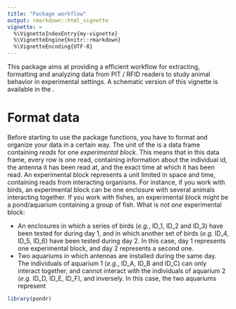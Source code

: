 ```yaml
---
title: "Package workflow"
output: rmarkdown::html_vignette
vignette: >
  %\VignetteIndexEntry{my-vignette}
  %\VignetteEngine{knitr::rmarkdown}
  %\VignetteEncoding{UTF-8}
---
```


This package aims at providing a efficient workflow for extracting, formatting and analyzing data from PIT / RFID readers to study animal behavior in experimental settings. A schematic version of this vignette is available in the \emph{StalkeR cheat sheet}.

# Format data

Before starting to use the \emph{StalkeR} package functions, you have to format and organize your data in a certain way. The unit of the \emph{StalkeR} is a data frame containing _reads_ for one _experimental block_. This means that in this data frame, every row is one read, containing information about the individual id, the antenna it has been read at, and the exact time at which it has been read. An experimental block represents a unit limited in space and time, containing reads from interacting organisms. For instance, if you work with birds, an experimental block can be one enclosure with several animals interacting together. If you work with fishes, an experimental block might be a pond/aquarium containing a group of fish. 
What is not _one_ experimental block:

- An enclosures in which a series of birds (_e.g._, ID_1, ID_2 and ID_3) have been tested for during day 1, and in which another set of birds (_e.g._ ID_4, ID_5, ID_6) have been tested during day 2. In this case, day 1 represents one experimental block, and day 2 represents a second one. 
- Two aquariums in which antennas are installed during the same day. The individuals of aquarium 1 (_e.g._, ID_A, ID_B and ID_C) can only interact together, and cannot interact with the individuals of aquarium 2 (_e.g._ ID_D, ID_E, ID_F), and inversely. In this case, the two aquariums represent 


```r
library(pondr)
```
